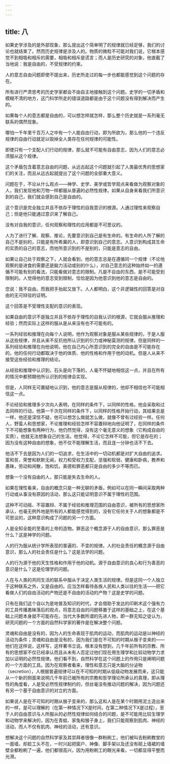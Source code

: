 ```yaml
---
---
---
```

title: 八
---



如果史学涉及的是外部现象，那么提出这个简单明了的规律就已经足够，我们的讨论也就结束了。然而历史规律是涉及人的。物质的微粒不可能对我们说，它根本感觉不到相吸和相斥的需要，相吸和相斥是谎言；而人是历史研究的对象，他直截了当地说：我是自由的，不受规律的约束。

人的意志自由问题即使不提出来，历史所走过的每一步也都能感觉到这个问题的存在。

所有进行严肃思考的历史学家都会不由自主地接触到这个问题。史学的一切矛盾和模糊不清的地方，这门科学所走的错误道路都是由于这个问题没有得到解决而产生的。

如果每个人的意志都是自由的，可以想怎样就怎样，那么整个历史就是一系列毫无联系的偶然现象。

哪怕一千年里千百万人之中有一个人能自由行动，即为所欲为，那么他的一个违反规律的自由行动就足以毁掉全人类存在任何规律的可能性。

即使只有一个支配人们行动的规律，那么就不可能有自由意志，因为人们的意志必须服从这个规律。

这个矛盾包含着意志自由的问题，从远古起这个问题就引起了人类最优秀的思想家们的关注，而且从远古起就提出了这个问题的全部重大意义。

问题在于，不论从什么观点——神学、史学、美学或哲学观点来看做为观察对象的人，我们发现他和万物一样都服从普遍的必然性规律。如果从自身来看我们所意识到的自己，我们就会感到自己是自由的。

这个意识是完全独立并且不依存于理性的自我意识的根源。人通过理性来观察自己；但是他只能通过意识来了解自己。

没有对自我的意识，任何观察和理性的应用都是不可思议的。

人为了进行了解、观察、推论，先要意识到自己是有生命的。有生命的人所了解的自己不是别的，只能是有所希冀的人，即意识到自己的意志。人意识到构成其生命的实质的自己的意志，而他所意识到的不是别的，只能是意志的自由。

如果让自己处于观察之下，人就会看到，他的意志总是在遵循同一个规律（不论他观察的是进食的需要还是脑力活动或别的什么），对自己意志的这种始终如一的遵循不可能有别的看法，只能看做对意志的限制。凡是不自由的东西，是不可能受到限制的。人觉得他的意志受到限制，恰恰是因为他意识到他的意志是自由的。

您说：我不自由。而我把手抬起又放下。人人都明白，这个非逻辑性的回答是对自由的无可辩驳的证明。

这个回答是不受理性支配的意识的表现。

如果自由的意识不是独立并且不依存于理性的自我认识的根源，它就会服从推理和经验；然而实际上这样的服从是从来没有也不可能有的。

一系列经验和推理在向每个人说明，他作为观察对象是服从某些规律的，于是人服从这些规律，并且从来不反抗他所认识到的引力或神秘莫测的规律。但是同样的一系列经验和推理在向他说明，他在自己内心所意识到的完全的自由是不可能存在的，他的任何行动都取决于他的体质、他的性格和作用于他的动机。但是人从来不接受这些经验和推理的结论。

从经验和推理中认识到，石头是向下落的，人毫不怀疑地相信这一点，并且在所有的情况中都预期他所认识到的规律会实现。

但是，人同样无可置疑地认识到，他的意志是服从规律的，他却不相信也不可能相信这一点。

不论经验和推理多少次向人表明，在同样的条件下，以同样的性格，他会采取和过去同样的行动，他第一千次在同样的条件下，以同样的性格开始行动，其结果总是一样，他还是深信不疑，他可以想怎么做就怎么做，就像不曾有过经验一样。任何人，野蛮人和思想家，不论推理和经验怎样不容置辩地向他证明了，在同样的条件下不可能想象有两种行为，他仍然觉得，没有这个毫无意义的想象（它构成自由的实质），他就无法想象自己的生活。他觉得，不论它怎样不可能，但它是存在的；因为没有这种自由的想象，他不仅不能理解生活，而且连一分钟也活不下去。

他活不下去是因为人们的一切追求，在生活中的一切动机都是对扩大自由的追求。富和贫，荣誉和默默无闻，权力和受权力支配，坚强和软弱，健康和卧病，教养和愚昧，劳动和闲散，饱和饥，美德和罪恶都只是自由的多少不等而已。

想象一个没有自由的人，那只能是失去生命的人。

如果在理性看来，自由的概念只是一种无聊的矛盾，例如可以在同一瞬间采取两种行动或从事没有原因的活动，那么这只能证明意识不属于理性的范围。

这种不可动摇、不容置辩、不属于经验和推理范围的自由意识，被所有的思想家所承认，也毫无例外地是所有的人都能感觉得到的，没有它任何关于人的想象都是不可思议的，这种意识构成了问题的另一个方面。

人是全知全能的至善的上帝的造物。罪恶这个概念源于人的自由意识，那么罪恶是什么？这是神学的问题。

人的行为服从统计学所表现的普遍的、不变的规律。人的社会责任的概念源于自由意识，那么人的社会责任是什么？这是法学的问题。

人的行为源于他的天生性格和作用于他的动机。源于自由意识的良心和行为善恶的意识是什么？这是伦理学的问题。

人在与人类的共同生活的联系中服从于决定人类生活的规律。但是这同一个人独立于这种联系之外，又是自由的。应当怎样看待各族人民和人类以往的生活——把它看做人们的自由活动的产物还是不自由的活动的产物？这是史学的问题。

只有在我们这个自以为是地普及知识的时代，才会借助于发达的印刷术这个强有力的工具传播愚昧落后的观点，将意志自由的问题移置于这样的基础之上，在这个基础上问题本身就不可能存在。当代大多数所谓的先进人物，即一群无知之徒认为，研究问题的一个方面的自然科学家的著作是在解决整个问题。

灵魂和自由是没有的，因为人的生命表现于肌肉的运动，而肌肉的运动是以神经的活动为条件；灵魂和自由是没有的，因为我们是在不可知的时期从猴子变来的——他们在这样说，这样写，这样著书立说。根本没有想到，几千年前所有的宗教、所有的思想家不仅已经承认而且从未有人否定过他们现在用生理学和比较动物学力求加以证明的必然性规律。他们看不到，自然科学在这个问题上的作用只是阐明问题的一个方面的工具。因为在观察者看来，理性和意志只是大脑的分泌物（secretion），人根据普遍规律可以在不可知的时期从低级动物发展而来，这只能从一个新的侧面来说明几千年前已被所有的宗教和哲学理论所承认的真理，即从理性的角度看，人是受必然性规律制约的，但丝毫没有推动问题的解决，因为问题还有另一个基于自由意识的对立的方面。

如果说人是在不可知的时期从猴子变来的，那么这和人是在某个时期用泥土造出来的一样，是可以理解的（在第一种情况下X是时间，在第二种情况下X是过程），至于人的自由意识与人所服从的必然性规律如何结合的问题，是不可能用比较生理学和动物学来解决的，因为在青蛙、家兔和猴子身上，我们只能观察到肌肉、神经的活动，而人不仅有肌肉、神经的活动，还有意识。

想解决这个问题的自然科学家及其崇拜者很像一群粉刷工，他们被叫去粉刷教堂的一面墙，却趁工头不在，一时兴起把窗户、神像、脚手架以及还没有砌上墙裙的墙壁全都粉刷了一遍，他们都很高兴，因为用粉刷工的眼光来看，一切都显得平整而光滑。